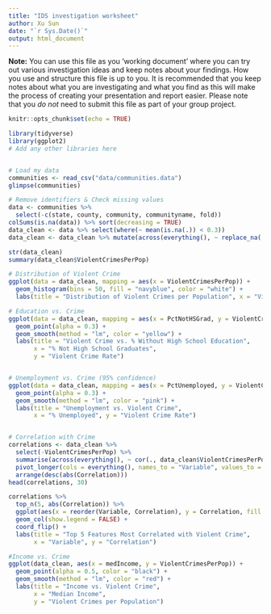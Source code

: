 ```yaml
---
title: "IDS investigation worksheet"
author: Xu Sun
date: "`r Sys.Date()`"
output: html_document
---
```


**Note:** You can use this file as you 'working document' where you can try out various investigation ideas and keep notes about your findings. How you use and structure this file is up to you. It is recommended that you keep notes about what you are investigating and what you find as this will make the process of creating your presentation and report easier. Please note that you _do not_ need to submit this file as part of your group project.



```r
knitr::opts_chunk$set(echo = TRUE)
```


```r
library(tidyverse)
library(ggplot2)
# Add any other libraries here



```


```r
# Load my data 
communities <- read_csv("data/communities.data")
glimpse(communities)

# Remove identifiers & Check missing values
data <- communities %>%
  select(-c(state, county, community, communityname, fold))
colSums(is.na(data)) %>% sort(decreasing = TRUE)
data_clean <- data %>% select(where(~ mean(is.na(.)) < 0.3))
data_clean <- data_clean %>% mutate(across(everything(), ~ replace_na(., mean(., na.rm = TRUE))))

str(data_clean)
summary(data_clean$ViolentCrimesPerPop)

# Distribution of Violent Crime
ggplot(data = data_clean, mapping = aes(x = ViolentCrimesPerPop)) +
  geom_histogram(bins = 50, fill = "navyblue", color = "white") +
  labs(title = "Distribution of Violent Crimes per Population", x = "Violent Crime Rate", y = "Count")

# Education vs. Crime
ggplot(data = data_clean, mapping = aes(x = PctNotHSGrad, y = ViolentCrimesPerPop)) +
  geom_point(alpha = 0.3) +
  geom_smooth(method = "lm", color = "yellow") +
  labs(title = "Violent Crime vs. % Without High School Education",
       x = "% Not High School Graduates",
       y = "Violent Crime Rate")


# Unemployment vs. Crime (95% confidence)
ggplot(data = data_clean, mapping = aes(x = PctUnemployed, y = ViolentCrimesPerPop)) +
  geom_point(alpha = 0.3) +
  geom_smooth(method = "lm", color = "pink") +
  labs(title = "Unemployment vs. Violent Crime",
       x = "% Unemployed", y = "Violent Crime Rate")


# Correlation with Crime 
correlations <- data_clean %>%
  select(-ViolentCrimesPerPop) %>%
  summarise(across(everything(), ~ cor(., data_clean$ViolentCrimesPerPop, use = "complete.obs"))) %>%
  pivot_longer(cols = everything(), names_to = "Variable", values_to = "Correlation") %>%
  arrange(desc(abs(Correlation)))
head(correlations, 30)

correlations %>%
  top_n(5, abs(Correlation)) %>%
  ggplot(aes(x = reorder(Variable, Correlation), y = Correlation, fill = Correlation > 0)) +
  geom_col(show.legend = FALSE) +
  coord_flip() +
  labs(title = "Top 5 Features Most Correlated with Violent Crime",
       x = "Variable", y = "Correlation")

#Income vs. Crime
ggplot(data_clean, aes(x = medIncome, y = ViolentCrimesPerPop)) +
  geom_point(alpha = 0.5, color = "black") +
  geom_smooth(method = "lm", color = "red") +
  labs(title = "Income vs. Violent Crime",
       x = "Median Income",
       y = "Violent Crimes per Population")


```

